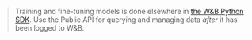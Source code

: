 > Training and fine-tuning models is done elsewhere in [the W&B Python SDK](/models/ref/python). Use the Public API for querying and managing data *after* it has been logged to W&B.
